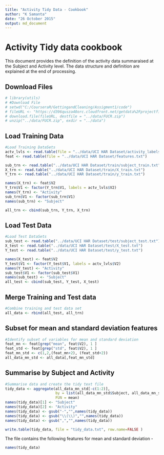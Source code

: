 ```yaml
---
title: "Activity Tidy Data - Cookbook"
author: "K Samanta"
date: "26 October 2015"
output: md_document
---
```


# Activity Tidy data cookbook

This document provides the definition of the activity data summaraised at the Subject and Activity level. The data structure and definition are explained at the end of processing.  

## Download Files  

```r
# library(utils)
# #Download File
# setwd("C:/CourseraR/GettingandCleaning/Assigment1/code")
# fileURL <- "https://d396qusza40orc.cloudfront.net/getdata%2Fprojectfiles%2FUCI%20HAR%20Dataset.zip"
# download.file(fileURL, destfile = "../data/FUCR.zip")
# unzip("../data/FUCR.zip", exdir = "../data")

```
## Load Training Data  
```r

#Load Training DataSets
actv_lvls <- read.table(file = "../data/UCI HAR Dataset/activity_labels.txt")
feat <- read.table(file = "../data/UCI HAR Dataset/features.txt")

sub_trn <- read.table("../data/UCI HAR Dataset/train/subject_train.txt")
X_trn <- read.table("../data/UCI HAR Dataset/train/X_train.txt")
Y_trn <- read.table("../data/UCI HAR Dataset/train/y_train.txt")

names(X_trn) <- feat$V2
Y_trn$V1 <- factor(Y_trn$V1, labels = actv_lvls$V2)
names(Y_trn) <- "Activity"
sub_trn$V1 <- factor(sub_trn$V1)
names(sub_trn) <- "Subject"

all_trn <- cbind(sub_trn, Y_trn, X_trn)
```
## Load Test Data  
```r
#Load Test DataSets
sub_test <- read.table("../data/UCI HAR Dataset/test/subject_test.txt")
X_test <- read.table("../data/UCI HAR Dataset/test/X_test.txt")
Y_test <- read.table("../data/UCI HAR Dataset/test/y_test.txt")

names(X_test) <- feat$V2
Y_test$V1 <- factor(Y_test$V1, labels = actv_lvls$V2)
names(Y_test) <- "Activity"
sub_test$V1 <- factor(sub_test$V1)
names(sub_test) <- "Subject"
all_test <- cbind(sub_test, Y_test, X_test)
```
## Merge Training and Test data
```r
#Combine training and test data set
all_data <- rbind(all_test, all_trn)
```
## Subset for mean and standard deviation features 
```r
#Identify subset of variables for mean and standard deviation
feat_mn <- feat[grep("mean", feat$V2), 1 ]
feat_std <- feat[grep("std", feat$V2), 1 ]
feat_mn_std <- c(1,2,(feat_mn+2), (feat_std+2))
all_data_mn_std <- all_data[,feat_mn_std]
```
## Summarise by Subject and Activity
```r
#Summarise data and create the tidy text file
tidy_data <- aggregate(all_data_mn_std[-c(1:2)], 
                       by = list(all_data_mn_std$Subject, all_data_mn_std$Activity),
                       FUN = mean)
names(tidy_data)[1] <- "Subject"
names(tidy_data)[2] <- "Activity"
names(tidy_data) <- gsub("-","",names(tidy_data))
names(tidy_data) <- gsub("\\(\\)","",names(tidy_data))
names(tidy_data) <- gsub(",","",names(tidy_data))

write.table(tidy_data, file = "tidy_data.txt", row.name=FALSE )

```
The file contains the following features for mean and standard deviation -  
```r
names(tidy_data)
```
